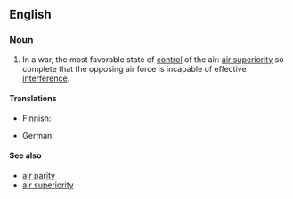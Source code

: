 ==English==
{{wikipedia}}

===Noun===
{{en-noun|-}}

# In a war, the most favorable state of [[control]] of the air: [[air superiority]] so complete that the opposing air force is incapable of effective [[interference]].

====Translations====
{{trans-top|most favorable state of control of the air}}
* Finnish: {{t+|fi|ilmaherruus}}
{{trans-mid}}
* German: {{t|de|Luftherrschaft|f}}
{{trans-bottom}}

====See also====
* [[air parity]]
* [[air superiority]]